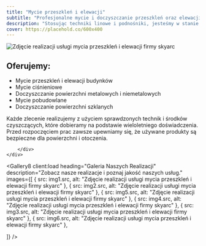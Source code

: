 ```yaml
---
title: "Mycie przeszkleń i elewacji"
subtitle: "Profesjonalne mycie i doczyszczanie przeszkleń oraz elewacji"
description: "Stosując techniki linowe i podnośniki, jesteśmy w stanie umyć każdą powierzchnię - nawet taką w najbardziej niedostępnych miejscach. "
cover: https://placehold.co/600x400
---
```



<Header36 
  heading={frontmatter.title}
  subheading={frontmatter.subtitle}
  description={frontmatter.description}>
<Image src={img1} alt="Zdjęcie realizacji usługi mycia przeszkleń i elewacji firmy skyarc"  height={900} loading="eager" />
  </Header36>
<div data-sal="fade" className="container px-[5%] py-16 md:py-24 lg:py-28 text-xl border-b-2 border-primary">
	<div className="flex flex-col md:flex-row gap-x-20">
	<h2 className="text-5xl mb-3 min-w-64 block">Oferujemy:</h2>
		<div>
			<ul className="md:list-disc flex gap-y-5 flex-col">
			<li>Mycie przeszkleń i elewacji budynków</li>
			<li>Mycie ciśnieniowe</li>
			<li>Doczyszczanie powierzchni metalowych i niemetalowych</li>
			<li>Mycie pobudowlane</li>
			<li>Doczyszczanie powierzchni szklanych</li>
			</ul>
			<p>Każde zlecenie realizujemy z użyciem sprawdzonych technik i środków czyszczących, które dobieramy na podstawie wieloletniego doświadczenia. Przed rozpoczęciem prac zawsze upewniamy się, że używane produkty są bezpieczne dla powierzchni i otoczenia.</p>
	
		</div>
	</div>
</div>

<Gallery8 client:load
  heading="Galeria Naszych Realizacji"
  description="Zobacz nasze realizacje i poznaj jakość naszych usług."
  images={[
    {  src: img1.src, alt: "Zdjęcie realizacji usługi mycia przeszkleń i elewacji firmy skyarc" },
    {  src: img2.src, alt: "Zdjęcie realizacji usługi mycia przeszkleń i elewacji firmy skyarc" },
    {  src: img5.src, alt: "Zdjęcie realizacji usługi mycia przeszkleń i elewacji firmy skyarc" },
    {  src: img4.src, alt: "Zdjęcie realizacji usługi mycia przeszkleń i elewacji firmy skyarc" },
    {  src: img3.src, alt: "Zdjęcie realizacji usługi mycia przeszkleń i elewacji firmy skyarc" },
    {  src: img6.src, alt: "Zdjęcie realizacji usługi mycia przeszkleń i elewacji firmy skyarc" },

  ]}
/>

